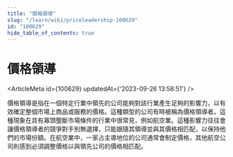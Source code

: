 ```yaml
---
title: "價格領導"
slug: "/learn/wiki/priceleadership-100629"
id: "100629"
hide_table_of_contents: true
---
```



# 價格領導

<ArticleMeta id={100629} updatedAt={'2023-09-26 13:58:51'} />
<div className='border-solid border-b border-t-0 my-4 border-[var(--ifm-color-gray-300)]' />

價格領導是指在一個特定行業中領先的公司能夠對該行業產生足夠的影響力，以有效確定整個市場上商品或服務的價格。這種類型的公司有時被稱為價格領導者。這種現象在具有寡頭壟斷市場條件的行業中很常見，例如航空業。這種影響力往往會讓價格領導者的競爭對手別無選擇，只能跟隨其領導並與其價格相匹配，以保持他們的市場份額。在航空業中，一家占主導地位的公司通常會制定價格，其他航空公司則感到必須調整價格以與領先公司的價格相匹配。
